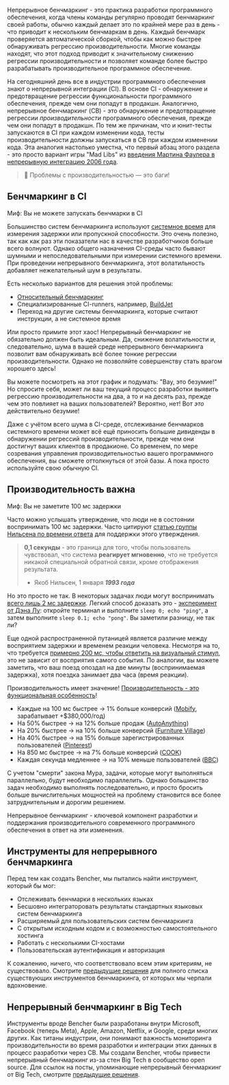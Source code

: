 Непрерывное бенчмаркинг - это практика разработки программного обеспечения, когда члены команды регулярно проводят бенчмаркинг своей работы,
обычно каждый делает это по крайней мере раз в день - что приводит к нескольким бенчмаркам в день.
Каждый бенчмарк проверяется автоматической сборкой, чтобы как можно быстрее обнаруживать регрессию производительности.
Многие команды находят, что этот подход приводит к значительному снижению регрессии производительности
и позволяет команде более быстро разрабатывать производительное программное обеспечение.

На сегодняшний день все в индустрии программного обеспечения знают о непрерывной интеграции (CI).
В основе CI - обнаружение и предотвращение регрессии функциональности программного обеспечения, прежде чем они попадут в продакшн.
Аналогично, непрерывное бенчмаркинг (CB) - это обнаружение и предотвращение регрессии _производительности_ программного обеспечения, прежде чем они попадут в продакшн.
По тем же причинам, что и юнит-тесты запускаются в CI при каждом изменении кода,
тесты производительности должны запускаться в CB при каждом изменении кода.
Эта аналогия настолько уместна, что первый абзац этого раздела - это просто вариант игры "Mad Libs" из [введения Мартина Фаулера в непрерывную интеграцию 2006 года](https://martinfowler.com/articles/continuousIntegration.html).

> 🐰 Проблемы с производительностью — это баги!

## Бенчмаркинг в CI

Миф: Вы не можете запускать бенчмарки в CI

Большинство систем бенчмаркинга используют [системное время](https://en.wikipedia.org/wiki/Elapsed_real_time) для измерения задержки или пропускной способности.
Это очень полезно, так как как раз эти показатели нас в качестве разработчиков больше всего волнуют.
Однако общего назначения CI-среды часто бывают шумными и непоследовательными при измерении системного времени.
При проведении непрерывного бенчмаркинга, этот волатильность добавляет нежелательный шум в результаты.

Есть несколько вариантов для решения этой проблемы:
- [Относительный бенчмаркинг](/docs/ru/how-to/track-benchmarks)
- Специализированные CI-runners, например, [BuildJet](https://buildjet.com)
- Переход на другие системы бенчмаркинга, которые считают инструкции, а не системное время

Или просто примите этот хаос! Непрерывный бенчмаркинг не обязательно должен быть идеальным.
Да, снижение волатильности и, следовательно, шума в вашей среде непрерывного бенчмаркинга позволит вам обнаруживать всё более тонкие регрессии производительности.
Однако не позволяйте совершенству стать врагом хорошего здесь!

Вы можете посмотреть на этот график и подумать: "Вау, это безумие!" Но спросите себя, может ли ваш текущий процесс разработки выявить регрессию производительности на два, а то и на десять раз, прежде чем это повлияет на ваших пользователей? Вероятно, нет! Вот _это_ действительно безумие!

Даже с учётом всего шума в CI-среде, отслеживание бенчмарков системного времени может всё ещё приносить большие дивиденды в обнаружении регрессий производительности, прежде чем они достигнут ваших клиентов в продакионе. Со временем, по мере созревания управления производительностью вашего программного обеспечения, вы сможете оттолкнуться от этой базы.
А пока просто используйте свою обычную CI.

## Производительность важна

Миф: Вы не заметите 100 мс задержки

Часто можно услышать утверждение, что люди не в состоянии воспринимать 100 мс задержки.
Часто цитируют [статью группы Нильсена по времени ответа](https://www.nngroup.com/articles/response-times-3-important-limits/) для поддержки этого утверждения.

> **0,1 секунды** - это граница для того, чтобы пользователь чувствовал, что система **реагирует мгновенно**, что не требуется никакой специальной обратной связи, кроме отображения результата.
>
> - Якоб Нильсен, 1 января __*1993 года*__

Но это просто не так.
В некоторых задачах люди могут воспринимать [всего лишь 2 мс задержки](https://pdfs.semanticscholar.org/386a/15fd85c162b8e4ebb6023acdce9df2bd43ee.pdf).
Легкий способ доказать это - [эксперимент от Дэна Лу](https://danluu.com/input-lag/#appendix-why-measure-latency): откройте терминал и выполните `sleep 0; echo "ping"`, а затем выполните `sleep 0.1; echo "pong"`. Вы заметили разницу, не так ли?

Еще одной распространенной путаницей является различие между восприятием задержки и временем реакции человека. Несмотря на то, что требуется [примерно 200 мс, чтобы ответить на визуальный стимул](https://humanbenchmark.com/tests/reactiontime), это не зависит от восприятия самого события. По аналогии, вы можете заметить, что ваш поезд опоздал на две минуты (воспринимаемая задержка), хотя поездка занимает два часа (время реакции).

Производительность имеет значение! [Производительность - это функциональная особенность](https://blog.codinghorror.com/performance-is-a-feature)!

- Каждые на 100 мс быстрее → 1% больше конверсий ([Mobify](https://web.dev/why-speed-matters/), зарабатывает +$380,000/год)
- На 50% быстрее → на 12% больше продаж ([AutoAnything](https://www.digitalcommerce360.com/2010/08/19/web-accelerator-revs-conversion-and-sales-autoanything/))
- На 20% быстрее → на 10% больше конверсий ([Furniture Village](https://www.thinkwithgoogle.com/intl/en-gb/marketing-strategies/app-and-mobile/furniture-village-and-greenlight-slash-page-load-times-boosting-user-experience/))
- На 40% быстрее → на 15% больше зарегистрированных пользователей ([Pinterest](https://medium.com/pinterest-engineering/driving-user-growth-with-performance-improvements-cfc50dafadd7))
- На 850 мс быстрее → на 7% больше конверсий ([COOK](https://web.dev/why-speed-matters/))
- Каждая секунда медленнее → на 10% меньше пользователей ([BBC](https://www.creativebloq.com/features/how-the-bbc-builds-websites-that-scale))

С учетом "смерти" закона Мура, задачи, которые могут выполняться параллельно, будут необходимо параллелить.
Однако большинство задач необходимо выполнять последовательно,
и просто бросить больше вычислительных мощностей на проблему становится все более затруднительным и дорогим решением.

Непрерывное бенчмаркинг - ключевой компонент разработки и поддержания
производительного современного программного обеспечения в ответ на эти изменения.

## Инструменты для непрерывного бенчмаркинга

Перед тем как создать Bencher, мы пытались найти инструмент, который бы мог:

- Отслеживать бенчмарки в нескольких языках
- Бесшовно интеграторовать результаты стандартных языковых систем бенчмаркинга
- Расширяемый для пользовательских систем бенчмаркинга
- С открытым исходным кодом и с возможностью самостоятельного хостинга
- Работать с несколькими CI-хостами
- Пользовательская аутентификация и авторизация

К сожалению, ничего, что соответствовало всем этим критериям, не существовало.
Смотрите [предыдущие решения](/docs/ru/reference/prior-art) для полного списка существующих инструментов бенчмаркинга, от которых мы черпали вдохновение.

## Непрерывный бенчмаркинг в Big Tech

Инструменты вроде Bencher были разработаны внутри
Microsoft, Facebook (теперь Meta), Apple, Amazon, Netflix, и Google, среди многих других.
Как титаны индустрии, они понимают важность мониторинга производительности во время разработки
и интеграции этих данных в процесс разработки через CB.
Мы создали Bencher, чтобы привести непрерывный бенчмаркинг из-за стен Big Tech в сообщество open source.
Для ссылок на посты, упоминающие непрерывный бенчмаркинг от Big Tech, смотрите [предыдущие решения](/docs/ru/reference/prior-art).